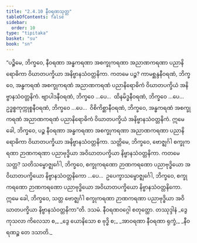 ```yaml
---
title: "2.4.10 နီဝရဏသုတ္တ"
tableOfContents: false
sidebar:
  order: 10
type: "tipitaka"
basket: "su"
book: "sn"
---
```



<DynamicBreadcrumb />

<Division number="221" book="sn" e="ch" v="18" p="311">

<Paragraph number="525" book="sn">
“ပဉ္စိမေ, ဘိက္ခဝေ, နီဝရဏာ အန္ဓကရဏာ အစက္ခုကရဏာ အညာဏကရဏာ ပညာနိရောဓိကာ ဝိဃာတပက္ခိယာ အနိဗ္ဗာနသံဝတ္တနိကာ. ကတမေ ပဉ္စ? ကာမစ္ဆန္ဒနီဝရဏံ, ဘိက္ခဝေ, အန္ဓကရဏံ အစက္ခုကရဏံ အညာဏကရဏံ ပညာနိရောဓိကံ ဝိဃာတပက္ခိယံ အနိဗ္ဗာနသံဝတ္တနိကံ. ဗျာပါဒနီဝရဏံ, ဘိက္ခဝေ …ပေ…  ထိနမိဒ္ဓနီဝရဏံ, ဘိက္ခဝေ …ပေ…  ဥဒ္ဓစ္စကုက္ကုစ္စနီဝရဏံ, ဘိက္ခဝေ …ပေ…  ဝိစိကိစ္ဆာနီဝရဏံ, ဘိက္ခဝေ, အန္ဓကရဏံ အစက္ခုကရဏံ အညာဏကရဏံ ပညာနိရောဓိကံ ဝိဃာတပက္ခိယံ အနိဗ္ဗာနသံဝတ္တနိကံ. ဣမေ ခေါ, ဘိက္ခဝေ, ပဉ္စ နီဝရဏာ အန္ဓကရဏာ အစက္ခုကရဏာ အညာဏကရဏာ ပညာနိရောဓိကာ ဝိဃာတပက္ခိယာ အနိဗ္ဗာနသံဝတ္တနိကာ.
</Paragraph>

<Paragraph number="526" book="sn">
သတ္တိမေ, ဘိက္ခဝေ, ဗောဇ္ဈင်္ဂါ စက္ခုကရဏာ ဉာဏကရဏာ ပညာဗုဒ္ဓိယာ အဝိဃာတပက္ခိယာ နိဗ္ဗာနသံဝတ္တနိကာ. ကတမေ သတ္တ? သတိသမ္ဗောဇ္ဈင်္ဂေါ, ဘိက္ခဝေ, စက္ခုကရဏော ဉာဏကရဏော ပညာဗုဒ္ဓိယော အဝိဃာတပက္ခိယော နိဗ္ဗာနသံဝတ္တနိကော …ပေ…  ဥပေက္ခာသမ္ဗောဇ္ဈင်္ဂေါ, ဘိက္ခဝေ, စက္ခုကရဏော ဉာဏကရဏော ပညာဗုဒ္ဓိယော အဝိဃာတပက္ခိယော နိဗ္ဗာနသံဝတ္တနိကော. ဣမေ ခေါ, ဘိက္ခဝေ, သတ္တ ဗောဇ္ဈင်္ဂါ စက္ခုကရဏာ ဉာဏကရဏာ ပညာဗုဒ္ဓိယာ အဝိဃာတပက္ခိယာ နိဗ္ဗာနသံဝတ္တနိကာ”တိ.

</Paragraph>
</Division>

<Paragraph number="527" type="center" book="sn">
ဒသမံ.



</Paragraph>

<Paragraph number="528" type="center" book="sn">
နီဝရဏဝဂ္ဂေါ စတုတ္ထော.



</Paragraph>

<Paragraph number="529" type="center" book="sn">
တဿုဒ္ဒါနံ


</Paragraph>

<Paragraph number="530" type="verses" book="sn">
_ဒွေ ကုသလာ ကိလေသာ စ,_  
_ဒွေ ယောနိသော စ ဗုဒ္ဓိ စ;_  
_အာဝရဏာ နီဝရဏာ ရုက္ခံ,_  
_နီဝရဏဉ္စ တေ ဒသာတိ._
</Paragraph>
